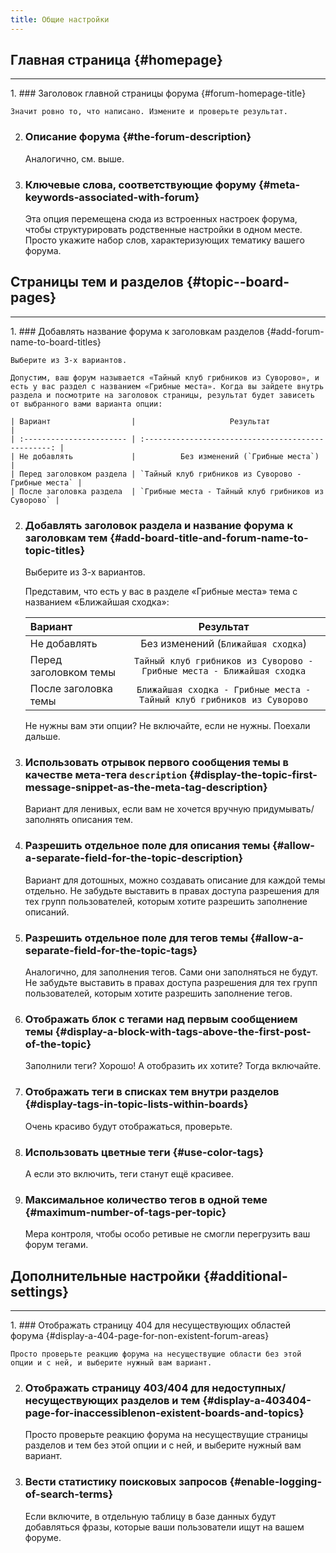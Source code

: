 ```yaml
---
title: Общие настройки
---
```



## Главная страница {#homepage}
---
<Steps>
1. ### Заголовок главной страницы форума {#forum-homepage-title}

    Значит ровно то, что написано. Измените и проверьте результат.

2. ### Описание форума {#the-forum-description}

    Аналогично, см. выше.

3. ### Ключевые слова, соответствующие форуму {#meta-keywords-associated-with-forum}

    Эта опция перемещена сюда из встроенных настроек форума, чтобы структурировать родственные настройки в одном месте. Просто укажите набор слов, характеризующих тематику вашего форума.
</Steps>

## Страницы тем и разделов {#topic--board-pages}
---
<Steps>
1. ### Добавлять название форума к заголовкам разделов {#add-forum-name-to-board-titles}

    Выберите из 3-х вариантов.

    Допустим, ваш форум называется «Тайный клуб грибников из Суворово», и есть у вас раздел с названием «Грибные места». Когда вы зайдете внутрь раздела и посмотрите на заголовок страницы, результат будет зависеть от выбранного вами варианта опции:

    | Вариант                  |                     Результат                       |
    | :----------------------- | :-------------------------------------------------: |
    | Не добавлять             |          Без изменений (`Грибные места`)            |
    | Перед заголовком раздела | `Тайный клуб грибников из Суворово - Грибные места` |
    | После заголовка раздела  | `Грибные места - Тайный клуб грибников из Суворово` |

2. ### Добавлять заголовок раздела и название форума к заголовкам тем {#add-board-title-and-forum-name-to-topic-titles}

    Выберите из 3-х вариантов.

    Представим, что есть у вас в разделе «Грибные места» тема с названием «Ближайшая сходка»:

    | Вариант               |                              Результат                                 |
    | :-------------------- | :--------------------------------------------------------------------: |
    | Не добавлять          |                  Без изменений (`Ближайшая сходка`)                    |
    | Перед заголовком темы | `Тайный клуб грибников из Суворово - Грибные места - Ближайшая сходка` |
    | После заголовка темы  | `Ближайшая сходка - Грибные места - Тайный клуб грибников из Суворово` |

    Не нужны вам эти опции? Не включайте, если не нужны. Поехали дальше.

3. ### Использовать отрывок первого сообщения темы в качестве мета-тега `description` {#display-the-topic-first-message-snippet-as-the-meta-tag-description}

    Вариант для ленивых, если вам не хочется вручную придумывать/заполнять описания тем.

4. ### Разрешить отдельное поле для описания темы {#allow-a-separate-field-for-the-topic-description}

    Вариант для дотошных, можно создавать описание для каждой темы отдельно. Не забудьте выставить в правах доступа разрешения для тех групп пользователей, которым хотите разрешить заполнение описаний.

5. ### Разрешить отдельное поле для тегов темы {#allow-a-separate-field-for-the-topic-tags}

    Аналогично, для заполнения тегов. Сами они заполняться не будут. Не забудьте выставить в правах доступа разрешения для тех групп пользователей, которым хотите разрешить заполнение тегов.

6. ### Отображать блок с тегами над первым сообщением темы {#display-a-block-with-tags-above-the-first-post-of-the-topic}

    Заполнили теги? Хорошо! А отобразить их хотите? Тогда включайте.

7. ### Отображать теги в списках тем внутри разделов {#display-tags-in-topic-lists-within-boards}

    Очень красиво будут отображаться, проверьте.

8. ### Использовать цветные теги {#use-color-tags}

    А если это включить, теги станут ещё красивее.

9. ### Максимальное количество тегов в одной теме {#maximum-number-of-tags-per-topic}

    Мера контроля, чтобы особо ретивые не смогли перегрузить ваш форум тегами.
</Steps>

## Дополнительные настройки {#additional-settings}
---
<Steps>
1. ### Отображать страницу 404 для несуществующих областей форума {#display-a-404-page-for-non-existent-forum-areas}

    Просто проверьте реакцию форума на несуществущие области без этой опции и с ней, и выберите нужный вам вариант.

2. ### Отображать страницу 403/404 для недоступных/несуществующих разделов и тем {#display-a-403404-page-for-inaccessiblenon-existent-boards-and-topics}

    Просто проверьте реакцию форума на несуществущие страницы разделов и тем без этой опции и с ней, и выберите нужный вам вариант.

3. ### Вести статистику поисковых запросов {#enable-logging-of-search-terms}

    Если включите, в отдельную таблицу в базе данных будут добавляться фразы, которые ваши пользователи ищут на вашем форуме.
</Steps>
